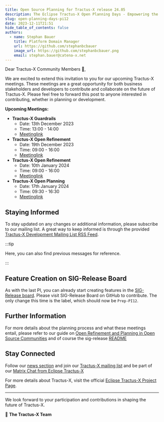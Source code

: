 ```yaml
---
title: Open Source Planning for Tractus-X release 24.05
description: The Eclipse Tractus-X Open Planning Days - Empowering the Catena-X Data Space
slug: open-planning-days-pi12
date: 2023-12-11T21:51
hide_table_of_contents: false
authors:
  - name: Stephan Bauer
    title: Platform Domain Manager
    url: https://github.com/stephanbcbauer
    image_url: https://github.com/stephanbcbauer.png
    email: stephan.bauer@catena-x.net
---
```


Dear Tractus-X Community Members 🎉,
 
We are excited to extend this invitation to you for our upcoming Tractus-X meetings. These meetings are a great opportunity for both business stakeholders and developers to contribute and collaborate on the future of Tractus-X.
Please feel free to forward this post to anyone interested in contributing, whether in planning or development.
 
**Upcoming Meetings:**
 
- **Tractus-X Guardrails**
  - Date: 13th December 2023
  - Time: 13:00 - 14:00
  - [Meetinglink](https://teams.microsoft.com/l/meetup-join/19%3ameeting_YWJmNzc2OWYtNWYwYy00MDhiLTgxODQtYjliZmQyMDRmMDY1%40thread.v2/0?context=%7b%22Tid%22%3a%221ad22c6d-2f08-4f05-a0ba-e17f6ce88380%22%2c%22Oid%22%3a%22a8b7a5ee-66ff-4695-afa2-08f893d8aaf6%22%7d)
- **Tractus-X Open Refinement**
  - Date: 19th December 2023
  - Time: 09:00 - 16:00
  - [Meetinglink](https://teams.microsoft.com/l/meetup-join/19%3ameeting_ZDMzNmQwNzItYzJiZS00YmZhLWE0ZjctNDAzYmMwMjYyMTgw%40thread.v2/0?context=%7b%22Tid%22%3a%221ad22c6d-2f08-4f05-a0ba-e17f6ce88380%22%2c%22Oid%22%3a%22a8b7a5ee-66ff-4695-afa2-08f893d8aaf6%22%7d)
- **Tractus-X Open Refinement**
  - Date: 10th January 2024
  - Time: 09:00 - 16:00
  - [Meetinglink](https://teams.microsoft.com/l/meetup-join/19%3ameeting_NzAyMGQyN2ItYzJlZS00NTEwLTliMWItMjUyYjNjYzE1NWQ2%40thread.v2/0?context=%7b%22Tid%22%3a%221ad22c6d-2f08-4f05-a0ba-e17f6ce88380%22%2c%22Oid%22%3a%22a8b7a5ee-66ff-4695-afa2-08f893d8aaf6%22%7d)
- **Tractus-X Open Planning**
  - Date: 17th January 2024
  - Time: 09:30 - 16:30
  - [Meetinglink](https://teams.microsoft.com/l/meetup-join/19%3ameeting_ZTA5ZGFkMWQtNGY0NS00MWU1LTgxNGYtMjA5OWM3NmFkYjMx%40thread.v2/0?context=%7b%22Tid%22%3a%221ad22c6d-2f08-4f05-a0ba-e17f6ce88380%22%2c%22Oid%22%3a%22a8b7a5ee-66ff-4695-afa2-08f893d8aaf6%22%7d)

<!--truncate-->

## Staying Informed
 
To stay updated on any changes or additional information, please subscribe to our mailing list. A great way to keep informed is through the provided [Tractus-X Development Mailing List RSS Feed](https://www.eclipse.org/lists/tractusx-dev/maillist.rss).

:::tip

Here, you can also find previous messages for reference.

:::

## Feature Creation on SIG-Release Board
 
As with the last PI, you can already start creating features in the [SIG-Release board](https://github.com/orgs/eclipse-tractusx/projects/26). Please visit SIG-Release Board on GitHub to contribute.
The only change this time is the label, which should now be `Prep-PI12`.
 
## Further Information
 
For more details about the planning process and what these meetings entail, please refer to our guide on [Open Refinement and Planning in Open Source Communities](https://github.com/eclipse-tractusx/sig-release/blob/main/docs/Open-Refinement-and-Planning-in-Open-Source-Communities.md)
 and of course the sig-release [README](https://github.com/eclipse-tractusx/sig-release/blob/main/README.md)

## Stay Connected

Follow our [news section](https://eclipse-tractusx.github.io/blog) and join our [Tractus-X mailing list](https://eclipse-tractusx.github.io/docs/oss/how-to-contribute/#dev-mailinglist)
and be part of our [Matrix Chat from Eclipse Tractus-X](https://chat.eclipse.org/#/room/#tools.tractus-x:matrix.eclipse.org) 

For more details about Tractus-X, visit the official [Eclipse Tractus-X Project Page](https://projects.eclipse.org/projects/automotive.tractusx).

---

We look forward to your participation and contributions in shaping the future of Tractus-X.

🚀 **The Tractus-X Team**
